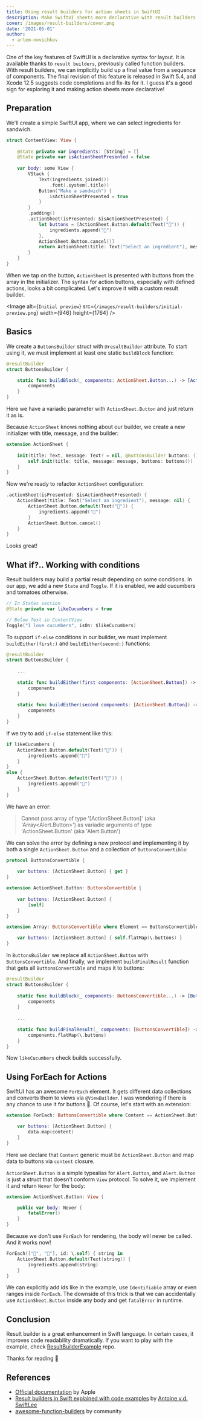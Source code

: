 ```yaml
---
title: Using result builders for action sheets in SwiftUI
description: Make SwiftUI sheets more declarative with result builders
cover: /images/result-builders/cover.png
date: '2021-05-01'
author:
  - artem-novichkov
---
```


One of the key features of SwiftUI is a declarative syntax for layout. It is available thanks to `result builders`, previously called function builders. With result builders, we can implicitly build up a final value from a sequence of components. The final revision of this feature is released in Swift 5.4, and Xcode 12.5 suggests code completions and fix-its for it. I guess it's a good sign for exploring it and making action sheets more declarative!

## Preparation

We'll create a simple SwiftUI app, where we can select ingredients for sandwich.

```swift
struct ContentView: View {
    
    @State private var ingredients: [String] = []
    @State private var isActionSheetPresented = false
    
    var body: some View {
        VStack {
            Text(ingredients.joined())
                .font(.system(.title))
            Button("Make a sandwich") {
                isActionSheetPresented = true
            }
        }
        .padding()
        .actionSheet(isPresented: $isActionSheetPresented) {
            let buttons = [ActionSheet.Button.default(Text("🍞")) {
                ingredients.append("🍞")
            },
            ActionSheet.Button.cancel()]
            return ActionSheet(title: Text("Select an ingredient"), message: nil, buttons: buttons)
        }
    }
}
```

When we tap on the button, `ActionSheet` is presented with buttons from the array in the initializer. The syntax for action buttons, especially with defined actions, looks a bit complicated. Let's improve it with a custom result builder.

<Image
  alt={`Initial preview`}
  src={`/images/result-builders/initial-preview.png`}
  width={946}
  height={1764}
/>

## Basics

We create a `ButtonsBuilder` struct with `@resultBuilder` attribute. To start using it, we must implement at least one static `buildBlock` function:

```swift
@resultBuilder
struct ButtonsBuilder {

    static func buildBlock(_ components: ActionSheet.Button...) -> [ActionSheet.Button] {
        components
    }
}
```

Here we have a variadic parameter with `ActionSheet.Button` and just return it as is.

Because `ActionSheet` knows nothing about our builder, we create a new initializer with title, message, and the builder:

```swift
extension ActionSheet {
    
    init(title: Text, message: Text? = nil, @ButtonsBuilder buttons: () -> [ActionSheet.Button]) {
        self.init(title: title, message: message, buttons: buttons())
    }
}
```

Now we're ready to refactor `ActionSheet` configuration:

```swift
.actionSheet(isPresented: $isActionSheetPresented) {
    ActionSheet(title: Text("Select an ingredient"), message: nil) {
        ActionSheet.Button.default(Text("🍞")) {
            ingredients.append("🍞")
        }
        ActionSheet.Button.cancel()
    }
}
```
Looks great!

## What if?.. Working with conditions

Result builders may build a partial result depending on some conditions. In our app, we add a new `State` and `Toggle`. If it is enabled, we add cucumbers and tomatoes otherwise. 

```swift
// In States section
@State private var likeCucumbers = true

// Below Text in ContentView
Toggle("I love cucumbers", isOn: $likeCucumbers)
```

To support `if-else` conditions in our builder, we must implement `buildEither(first:)` and `buildEither(second:)` functions:

```swift
@resultBuilder
struct ButtonsBuilder {
    
    ...
    
    static func buildEither(first components: [ActionSheet.Button]) -> [ActionSheet.Button] {
        components
    }
    
    static func buildEither(second components: [ActionSheet.Button]) -> [ActionSheet.Button] {
        components
    }
}
```

If we try to add `if-else` statement like this:

```swift
if likeCucumbers {
	ActionSheet.Button.default(Text("🥒")) {
		ingredients.append("🥒")
	}
}
else {
	ActionSheet.Button.default(Text("🍅")) {
		ingredients.append("🍅")
	}
}
```

We have an error:

> Cannot pass array of type '[ActionSheet.Button]' (aka 'Array\<Alert.Button\>') as variadic arguments of type 'ActionSheet.Button' (aka 'Alert.Button')

We can solve the error by defining a new protocol and implementing it by both a single `ActionSheet.Button` and a collection of `ButtonsConvertible`:

```swift
protocol ButtonsConvertible {
    
    var buttons: [ActionSheet.Button] { get }
}

extension ActionSheet.Button: ButtonsConvertible {
    
    var buttons: [ActionSheet.Button] {
        [self]
    }
}

extension Array: ButtonsConvertible where Element == ButtonsConvertible {

    var buttons: [ActionSheet.Button] { self.flatMap(\.buttons) }
}
```

In `ButtonsBuilder` we replace all `ActionSheet.Button` with `ButtonsConvertible`. And finally, we implement `buildFinalResult` function that gets all `ButtonsConvertible` and maps it to buttons:

```swift
@resultBuilder
struct ButtonsBuilder {
    
    static func buildBlock(_ components: ButtonsConvertible...) -> [ButtonsConvertible] {
        components
    }
    
    ...
    
    static func buildFinalResult(_ components: [ButtonsConvertible]) -> [ActionSheet.Button] {
        components.flatMap(\.buttons)
    }
}
```

Now `likeCucumbers` check builds successfully.

## Using ForEach for Actions

SwiftUI has an awesome `ForEach` element. It gets different data collections and converts them to views via `@ViewBuilder`. I was wondering if there is any chance to use it for buttons 🤔. Of course, let's start with an extension:

```swift
extension ForEach: ButtonsConvertible where Content == ActionSheet.Button {

    var buttons: [ActionSheet.Button] {
        data.map(content)
    }
}
```

Here we declare that `Content` generic must be `ActionSheet.Button` and map data to buttons via `content` closure.

`ActionSheet.Button` is a simple typealias for `Alert.Button`, and `Alert.Button` is just a struct that doesn't conform `View` protocol. To solve it, we implement it and return `Never` for the body:

```swift
extension ActionSheet.Button: View {

    public var body: Never {
        fatalError()
    }
}
```

Because we don't use `ForEach` for rendering, the body will never be called. And it works now!

```swift
ForEach(["🧅", "🧄"], id: \.self) { string in
	ActionSheet.Button.default(Text(string)) {
		ingredients.append(string)
	}
}
```

We can explicitly add ids like in the example, use `Identifiable` array or even ranges inside `ForEach`. The downside of this trick is that we can accidentally use `ActionSheet.Button` inside any body and get `fatalError` in runtime.

## Conclusion

Result builder is a great enhancement in Swift language. In certain cases, it improves code readability dramatically. If you want to play with the example, check [ResultBuilderExample](https://github.com/artemnovichkov/ResultBuilderExample) repo.

Thanks for reading 🙏

## References

- [Official documentation](https://docs.swift.org/swift-book/ReferenceManual/Attributes.html#ID633) by Apple
- [Result builders in Swift explained with code examples](https://www.avanderlee.com/swift/result-builders/) by [Antoine v.d. SwiftLee](https://twitter.com/twannl)
- [awesome-function-builders](https://github.com/carson-katri/awesome-function-builders) by community
